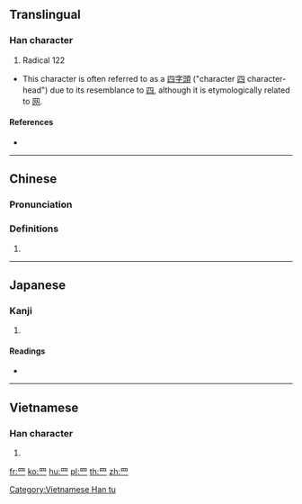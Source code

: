 {{character info/new}}
{{also|⺫|⺲|罓|四|目|网|uni=auto}}

==Translingual==
{{stroke order|type=animate}}

===Han character===
{{Han char|rn=122|rad=网|as=00|sn=5|four=|canj=WLL}}

# Radical 122

* This character is often referred to as a [[四]][[字]][[頭]] ("character [[四]] character-head") due to its resemblance to [[四]], although it is etymologically related to [[网]].

====References====
* {{Han ref|kx=0946.241|dkj=28200|dj=1387.120|hdz=42913.011|uh=7F52|ud=32594}}

----

==Chinese==
{{zh-forms}}

===Pronunciation===
{{zh-pron
|m=wǎng
|c=mong5
|mc=
|oc=
|ma=
|cat=n
}}

===Definitions===
{{zh-hanzi}}

# {{n-g|Component variant of {{zh-l|网*}}.}}

----

==Japanese==

===Kanji===
{{ja-kanji|grade=|rs=网00}}

# {{defn|lang=ja|sort=网00}}

====Readings====
* {{ja-readings|on=[[もう]] (mō), [[ぼう]] (bō)|kun=[[よんかしら]] (yonkashira), [[よこめ]] (yokome)|nanori=}}

----

==Vietnamese==

===Han character===
{{vi-readings|rs=网00| hanviet = võng}}

# {{defn|lang=vi|sort=网00}}

[[Category:Vietnamese Han tu]]
[[Category:CJKV radicals| ]]

[[fr:罒]]
[[ko:罒]]
[[hu:罒]]
[[pl:罒]]
[[th:罒]]
[[zh:罒]]